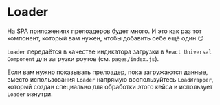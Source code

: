 
<Meta title="Standart / Loader" component={Loader} decorators={[centeredDecorator]} />

# Loader

<Story name="Basic">
    <Loader />
</Story>

На SPA приложениях прелоадеров будет много. И это как раз тот компонент, который вам нужен, чтобы добавить себе ещё один 😏

`Loader` передаётся в качестве индикатора загрузки в `React Universal Component` для загрузки роутов (см. `pages/index.js`).

Если вам нужно показывать прелоадер, пока загружаются данные, вместо использования `Loader` напрямую воспользуйтесь `LoadWrapper`, который создан специально для обработки этого кейса и использует `Loader` изнутри.
